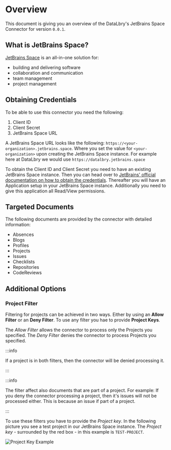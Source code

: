 # Overview

This document is giving you an overview of the DataLbry's JetBrains Space Connector for version `0.0.1`.

## What is JetBrains Space?

[JetBrains Space](https://www.jetbrains.com/space/) is an all-in-one solution for:

- building and delivering software
- collaboration and communication
- team management
- project management

## Obtaining Credentials

To be able to use this connector you need the following:

1. Client ID
2. Client Secret
3. JetBrains Space URL

A JetBrains Space URL looks like the following: `https://<your-organization>.jetbrains.space`. Where you set the value for `<your-organization>` upon creating the JetBrains Space instance. For example here at DataLbry we would use `https://datalbry.jetbrains.space`

To obtain the Client ID and Client Secret you need to have an existing JetBrains Space instance. Then you can head over to [JetBrains' official documentation on how to obtain the credentials](https://www.jetbrains.com/help/space/client-credentials.html#basics). Thereafter you will have an Application setup in your JetBrains Space instance. Additionally you need to give this application all Read/View permissions. 

## Targeted Documents

The following documents are provided by the connector with detailed information:

- Absences
- Blogs
- Profiles
- Projects
- Issues
- Checklists
- Repositories
- CodeReviews

## Additional Options

### Project Filter

Filtering for projects can be achieved in two ways. Either by using an **Allow
Filter** or an **Deny Filter**. To use any filter you hae to provide **Project
Keys**. 

The *Allow Filter* allows the connector to process only the Projects you specified.
The *Deny Filter* denies the connector to process Projects you specified.

:::info

If a project is in both filters, then the connector will be denied processing it.

:::

:::info

The filter affect also documents that are part of a project. For example: If
you deny the connector processing a project, then it's issues will not be
processed either. This is because an issue if part of a project.

:::

To use these filters you have to provide the *Project key*. In the following picture you see a test project in our
JetBrains Space instance. The *Project key* - surrounded by the red box - in this example is `TEST-PROJECT`.

![](img/project-key.png "Project Key Example")
